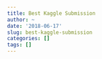 ```yaml
---
title: Best Kaggle Submission
author: ~
date: '2018-06-17'
slug: best-kaggle-submission
categories: []
tags: []
---
```

